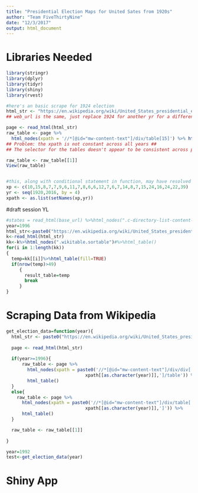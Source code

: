 ```yaml
---
title: "Presidential Election Maps for United Sates from 1920s"
author: "Team FiveThirtyNine"
date: "12/3/2017"
output: html_document
---
```

# Libraries Needed
```r
library(stringr)
library(dplyr)
library(tidyr)
library(shiny)
library(rvest)
```

```r
#here's an basic scrape for 1924 election
html_str <- "https://en.wikipedia.org/wiki/United_States_presidential_election,_1924#Results_by_state"
## web_url is the same, just replace 1924 for another yr for a different election ##

page <- read_html(html_str)
raw_table <- page %>% 
  html_nodes(xpath = '//*[@id="mw-content-text"]/div/table[15]') %>% html_table()
## Problem: the xpath is not constant across all years ##
## The selector for the tables doesn't appear to be consistent across pages either ##

raw_table <- raw_table[[1]]
View(raw_table)


#this, along with conditional statement in function, may have resolved the issue
xp <- c(10,15,8,7,7,9,6,11,7,8,6,6,12,7,6,7,14,8,7,15,24,16,24,22,39)
yr <- seq(1920,2016, by = 4)
xpath <- as.list(setNames(xp,yr))
```

#draft session YL
```r
#states = read_html(base_url) %>%html_nodes(".c-directory-list-content-item-link") %>%html_attr("href")
year=1996
html_str<-paste0("https://en.wikipedia.org/wiki/United_States_presidential_election,_",year,"#Results_by_state")
k<-read_html(html_str)
kk<-k%>%html_nodes(".wikitable.sortable")#%>%html_table()
for(i in 1:length(kk))
{
  temp=kk[[i]]%>%html_table(fill=TRUE)
  if(nrow(temp)>49)
     {
       result_table=temp
       break
     }
}


```

# Scraping Data from Wikipedia
```r
get_election_data=function(year){
  html_str <- paste0("https://en.wikipedia.org/wiki/United_States_presidential_election,_",year,"#Results_by_state")
  
  page <- read_html(html_str)
  
  if(year>=1996){
      raw_table <- page %>% 
        html_nodes(xpath = paste0('//*[@id="mw-content-text"]/div/div[',
                              xpath[[as.character(year)]],']/table')) %>% 
        html_table()
  }
  else{
    raw_table <- page %>% 
      html_nodes(xpath = paste0('//*[@id="mw-content-text"]/div/table[',
                              xpath[[as.character(year)]],']')) %>%
      html_table()
  }

  raw_table <- raw_table[[1]]
  
}

year=1992
test<-get_election_data(year)
```

# Shiny App
```r

```
